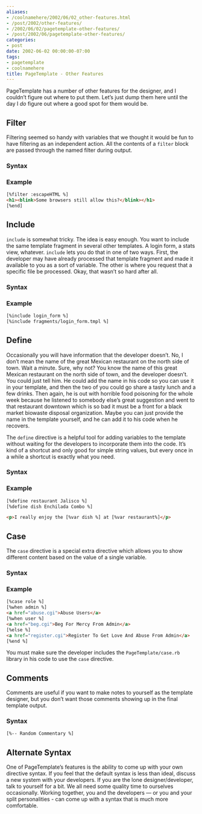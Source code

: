 ```yaml
---
aliases:
- /coolnamehere/2002/06/02_other-features.html
- /post/2002/other-features/
- /2002/06/02/pagetemplate-other-features/
- /post/2002/06/pagetemplate-other-features/
categories:
- post
date: 2002-06-02 00:00:00-07:00
tags:
- pagetemplate
- coolnamehere
title: PageTemplate - Other Features
---
```


PageTemplate has a number of other features for the designer, and I
couldn’t figure out where to put them. Let’s just dump them here until
the day I *do* figure out where a good spot for them would be.

## Filter

Filtering seemed so handy with variables that we thought it would be fun
to have filtering as an independent action. All the contents of a
`filter` block are passed through the named filter during output.

### Syntax

### Example

```html
[%filter :escapeHTML %]
<h1><blink>Some browsers still allow this?</blink></h1>
[%end]
```

## Include

`include` is somewhat tricky. The idea is easy enough. You want to
include the same template fragment in several other templates. A login
form, a stats view, whatever. `include` lets you do that in one of two
ways. First, the developer may have already processed that template
fragment and made it available to you as a sort of variable. The other
is where you request that a specific file be processed. Okay, that
wasn’t so hard after all.

### Syntax

### Example

```html
[%include login_form %]
[%include fragments/login_form.tmpl %]
```

## Define

Occasionally you will have information that the developer doesn’t. No, I
don’t mean the name of the great Mexican restaurant on the north side of
town. Wait a minute. Sure, why not? You know the name of this great
Mexican restaurant on the north side of town, and the developer doesn’t.
You could just tell him. He could add the name in his code so you can
use it in your template, and then the two of you could go share a tasty
lunch and a few drinks. Then again, he is out with horrible food
poisoning for the whole week because he listened to somebody else’s
great suggestion and went to that restaurant downtown which is so bad it
must be a front for a black market biowaste disposal organization. Maybe
you can just provide the name in the template yourself, and he can add
it to his code when he recovers.

The `define` directive is a helpful tool for adding variables to the
template without waiting for the developers to incorporate them into the
code. It’s kind of a shortcut and only good for simple string values,
but every once in a while a shortcut is exactly what you need.

### Syntax

### Example

```html
[%define restaurant Jalisco %]
[%define dish Enchilada Combo %]

<p>I really enjoy the [%var dish %] at [%var restaurant%]</p>
```

## Case

The `case` directive is a special extra directive which allows you to
show different content based on the value of a single variable.

### Syntax

### Example

```html
[%case role %]
[%when admin %]
<a href="abuse.cgi">Abuse Users</a>
[%when user %]
<a href="beg.cgi">Beg For Mercy From Admin</a>
[%else %]
<a href="register.cgi">Register To Get Love And Abuse From Admin</a>
[%end %]
```

You must make sure the developer includes the `PageTemplate/case.rb`
library in his code to use the `case` directive.

## Comments

Comments are useful if you want to make notes to yourself as the
template designer, but you don’t want those comments showing up in the
final template output.

### Syntax

```html
[%-- Random Commentary %]
```

## Alternate Syntax

One of PageTemplate’s features is the ability to come up with your own
directive syntax. If you feel that the default syntax is less than
ideal, discuss a new system with your developers. If you are the lone
designer/developer, talk to yourself for a bit. We all need some quality
time to ourselves occasionally. Working together, you and the developers —
or you and your split personalities - can come up with a syntax that
is much more comfortable.
